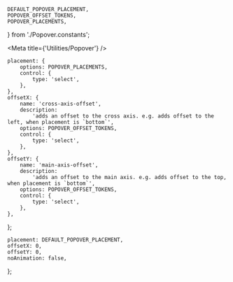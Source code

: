 
    DEFAULT_POPOVER_PLACEMENT,
    POPOVER_OFFSET_TOKENS,
    POPOVER_PLACEMENTS,
} from './Popover.constants';

<Meta title={'Utilities/Popover'} />

    placement: {
        options: POPOVER_PLACEMENTS,
        control: {
            type: 'select',
        },
    },
    offsetX: {
        name: 'cross-axis-offset',
        description:
            'adds an offset to the cross axis. e.g. adds offset to the left, when placement is `bottom`',
        options: POPOVER_OFFSET_TOKENS,
        control: {
            type: 'select',
        },
    },
    offsetY: {
        name: 'main-axis-offset',
        description:
            'adds an offset to the main axis. e.g. adds offset to the top, when placement is `bottom`',
        options: POPOVER_OFFSET_TOKENS,
        control: {
            type: 'select',
        },
    },
};

    placement: DEFAULT_POPOVER_PLACEMENT,
    offsetX: 0,
    offsetY: 0,
    noAnimation: false,
};

<Canvas hidden>
    <Story name="default" argTypes={popoverARgTypes} args={popoverArgs}>
        {({ offsetX, offsetY, placement }) => {
            const [isVisible, setIsVisible] = useState(false);
            const buttonReference = useRef(null);
            function handleClick() {
                console.log('#### handle click');
                setIsVisible(!isVisible);
            }
            const offset = [offsetX, offsetY];
            return (
                <>
                    <IconButton
                        icon={'menu'}
                        onClick={handleClick}
                        ref={buttonReference}
                        toggled={isVisible}
                    />
                    <Popover
                        isVisible={isVisible}
                        anchorReference={buttonReference}
                        placement={placement}
                        offset={offset}
                        onClickAway={() => setIsVisible(false)}
                    >
                        <Flex
                            justify={'center'}
                            padding={Spacing.all(100)}
                            element={Shape}
                            elevation={3}
                            width={200}
                        >
                            <Text margin={'none'}>this is a popover</Text>
                        </Flex>
                    </Popover>
                </>
            );
        }}
    </Story>
    <Story name="hover" argTypes={popoverARgTypes} args={popoverArgs}>
        {({ offsetX, offsetY, placement }) => {
            const [isVisible, setIsVisible] = useState(false);
            const buttonReference = useRef(null);
            const offset = [offsetX, offsetY];
            return (
                <div>
                    <IconButton
                        icon={'menu'}
                        onMouseEnter={() => setIsVisible(true)}
                        onMouseLeave={() => setIsVisible(false)}
                        ref={buttonReference}
                        toggled={isVisible}
                    />
                    <Popover
                        isVisible={isVisible}
                        anchorReference={buttonReference}
                        placement={placement}
                        offset={offset}
                    >
                        <Shape elevation={3} width={200}>
                            <Flex justify={'center'} padding={Spacing.all(100)}>
                                <Text margin={'none'}>this is a popover</Text>
                            </Flex>
                        </Shape>
                    </Popover>
                </div>
            );
        }}
    </Story>
    <Story
        name="w/ animation"
        argTypes={popoverARgTypes}
        args={{ ...popoverArgs, noAnimation: true }}
    >
        {({ offsetX, offsetY, ...rest }) => {
            const [isVisible, setIsVisible] = useState(false);
            const buttonReference = useRef(null);
            function handleClick() {
                setIsVisible(!isVisible);
            }
            const offset = [offsetX, offsetY];
            return (
                <div>
                    <IconButton
                        icon={'menu'}
                        onClick={handleClick}
                        ref={buttonReference}
                        toggled={isVisible}
                    />
                    <Popover
                        {...rest}
                        isVisible={isVisible}
                        anchorReference={buttonReference}
                        offset={offset}
                    >
                        <Shape elevation={3} width={200}>
                            <Flex justify={'center'} padding={Spacing.all(100)}>
                                <Text margin={'none'}>this is a popover</Text>
                            </Flex>
                        </Shape>
                    </Popover>
                </div>
            );
        }}
    </Story>
</Canvas>
